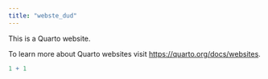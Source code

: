 ```yaml
---
title: "webste_dud"
---
```


This is a Quarto website.

To learn more about Quarto websites visit <https://quarto.org/docs/websites>.

```r
1 + 1
```
